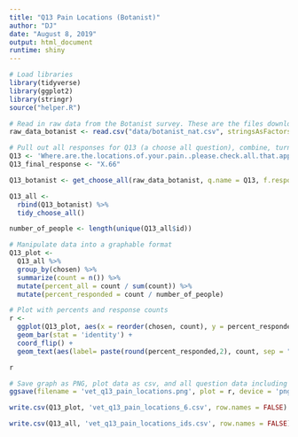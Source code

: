 ```yaml
---
title: "Q13 Pain Locations (Botanist)"
author: "DJ"
date: "August 8, 2019"
output: html_document
runtime: shiny
---
```


```r
# Load libraries
library(tidyverse)
library(ggplot2)
library(stringr)
source("helper.R")
```

```r
# Read in raw data from the Botanist survey. These are the files downloaded from survey monkey saved as a .csv
raw_data_botanist <- read.csv("data/botanist_nat.csv", stringsAsFactors = FALSE)
```

```r
# Pull out all responses for Q13 (a choose all question), combine, turn into a tidy data format for further processing then determine 'question n'
Q13 <- 'Where.are.the.locations.of.your.pain..please.check.all.that.apply.'
Q13_final_response <- "X.66"

Q13_botanist <- get_choose_all(raw_data_botanist, q.name = Q13, f.response = Q13_final_response)

Q13_all <- 
  rbind(Q13_botanist) %>%
  tidy_choose_all()

number_of_people <- length(unique(Q13_all$id))
```

```r
# Manipulate data into a graphable format
Q13_plot <-
  Q13_all %>%
  group_by(chosen) %>%
  summarize(count = n()) %>%
  mutate(percent_all = count / sum(count)) %>%
  mutate(percent_responded = count / number_of_people)
```

```r
# Plot with percents and response counts
r <- 
  ggplot(Q13_plot, aes(x = reorder(chosen, count), y = percent_responded)) +
  geom_bar(stat = 'identity') +
  coord_flip() +
  geom_text(aes(label= paste(round(percent_responded,2), count, sep = "***")))

r
```

```r
# Save graph as PNG, plot data as csv, and all question data including response IDs as csv (save question n and N at end of plot file as "_x.x")
ggsave(filename = 'vet_q13_pain_locations.png', plot = r, device = 'png')

write.csv(Q13_plot, 'vet_q13_pain_locations_6.csv', row.names = FALSE)

write.csv(Q13_all, 'vet_q13_pain_locations_ids.csv', row.names = FALSE)
```
